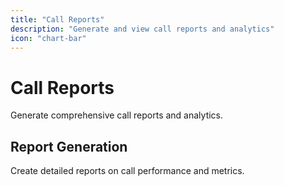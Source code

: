 ```yaml
---
title: "Call Reports"
description: "Generate and view call reports and analytics"
icon: "chart-bar"
---
```


# Call Reports

Generate comprehensive call reports and analytics.

## Report Generation

Create detailed reports on call performance and metrics. 